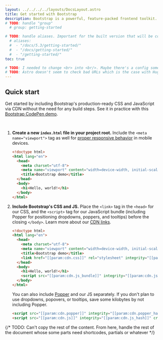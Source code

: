 ```yaml
---
layout: ../../../../layouts/DocsLayout.astro
title: Get started with Bootstrap
description: Bootstrap is a powerful, feature-packed frontend toolkit. Build anything—from prototype to production—in minutes.
# TODO: handle "group"
  # group: getting-started

# TODO: handle aliases. Important for the built version that will be copied into GH Pages
  # aliases:
  #  - "/docs/5.3/getting-started/"
  #  - "/docs/getting-started/"
  #  - "/getting-started/"
toc: true

# TODO: I needed to change <br> into <br/>. Maybe there's a config somewhere to fix this behavior because <br>'s perfectly valid. It won't help if we can't copy/paste the .md documents as is from Bootstrap.
# TODO: Astro doesn't seem to check bad URLs which is the case with Hugo. Maybe something to configure somewhere?
---
```


## Quick start

Get started by including Bootstrap's production-ready CSS and JavaScript via CDN without the need for any build steps. See it in practice with this [Bootstrap CodePen demo](https://codepen.io/team/bootstrap/pen/qBamdLj).

<br/>

1. **Create a new `index.html` file in your project root.** Include the `<meta name="viewport">` tag as well for [proper responsive behavior](https://developer.mozilla.org/en-US/docs/Web/HTML/Viewport_meta_tag) in mobile devices.

   ```html
   <!doctype html>
   <html lang="en">
     <head>
       <meta charset="utf-8">
       <meta name="viewport" content="width=device-width, initial-scale=1">
       <title>Bootstrap demo</title>
     </head>
     <body>
       <h1>Hello, world!</h1>
     </body>
   </html>
   ```

2. **Include Bootstrap's CSS and JS.** Place the `<link>` tag in the `<head>` for our CSS, and the `<script>` tag for our JavaScript bundle (including Popper for positioning dropdowns, poppers, and tooltips) before the closing `</body>`. Learn more about our [CDN links](#cdn-links).

   ```html
   <!doctype html>
   <html lang="en">
     <head>
       <meta charset="utf-8">
       <meta name="viewport" content="width=device-width, initial-scale=1">
       <title>Bootstrap demo</title>
       <link href="[[param:cdn.css]]" rel="stylesheet" integrity="[[param:cdn.css_hash]]" crossorigin="anonymous">
     </head>
     <body>
       <h1>Hello, world!</h1>
       <script src="[[param:cdn.js_bundle]]" integrity="[[param:cdn.js_bundle_hash]]" crossorigin="anonymous"></script>
     </body>
   </html>
   ```

   You can also include [Popper](https://popper.js.org/) and our JS separately. If you don't plan to use dropdowns, popovers, or tooltips, save some kilobytes by not including Popper.

   ```html
   <script src="[[param:cdn.popper]]" integrity="[[param:cdn.popper_hash]]" crossorigin="anonymous"></script>
   <script src="[[param:cdn.js]]" integrity="[[param:cdn.js_hash]]" crossorigin="anonymous"></script>
   ```

{/* TODO: Can't copy the rest of the content. From here, handle the rest of the document whose some parts need shortcodes, partials or whatever */}
